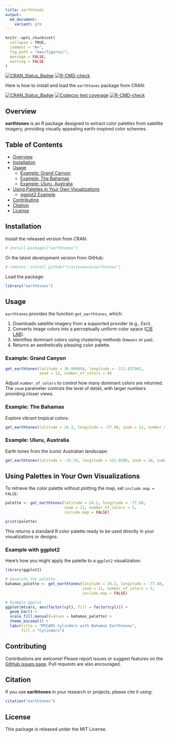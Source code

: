 ```yaml
---
title: earthtones
output:
  md_document:
    variant: gfm
---
```


<!-- README.md is generated from README.Rmd. Please edit this file directly. -->

```r
knitr::opts_chunk$set(
  collapse = TRUE,
  comment = "#>",
  fig.path = "man/figures/",
  message = FALSE,
  warning = FALSE
)
```

[![CRAN\_Status\_Badge](http://www.r-pkg.org/badges/version/earthtones)](https://cran.r-project.org/package=earthtones) 
[![R-CMD-check](https://github.com/traitecoevo/earthtones/actions/workflows/R-CMD-check.yaml/badge.svg)](https://github.com/traitecoevo/earthtones/actions/workflows/R-CMD-check.yaml)

Here is how to install and load the `earthtones` package from CRAN:

[![CRAN_Status_Badge](http://www.r-pkg.org/badges/version/earthtones)](https://cran.r-project.org/package=earthtones)
[![Codecov test coverage](https://codecov.io/gh/traitecoevo/earthtones/branch/master/graph/badge.svg)](https://app.codecov.io/gh/traitecoevo/earthtones?branch=master)
[![R-CMD-check](https://github.com/traitecoevo/earthtones/actions/workflows/R-CMD-check.yaml/badge.svg)](https://github.com/traitecoevo/earthtones/actions/workflows/R-CMD-check.yaml)

## Overview

**earthtones** is an R package designed to extract color palettes from satellite imagery, providing visually appealing earth-inspired color schemes.

## Table of Contents

- [Overview](#overview)
- [Installation](#installation)
- [Usage](#usage)
  - [Example: Grand Canyon](#example-grand-canyon)
  - [Example: The Bahamas](#example-the-bahamas)
  - [Example: Uluru, Australia](#example-uluru-australia)
- [Using Palettes in Your Own Visualizations](#using-palettes-in-your-own-visualizations)
  - [ggplot2 Example](#example-with-ggplot2)
- [Contributing](#contributing)
- [Citation](#citation)
- [License](#license)

## Installation

Install the released version from CRAN:

```r
# install.packages("earthtones")
```

Or the latest development version from GitHub:

```r
# remotes::install_github("traitecoevo/earthtones")
```

Load the package:

```r
library("earthtones")
```

## Usage

`earthtones` provides the function `get_earthtones`, which:

1. Downloads satellite imagery from a supported provider (e.g., Esri).
2. Converts image colors into a perceptually uniform color space ([CIE LAB](https://en.wikipedia.org/wiki/Lab_color_space)).
3. Identifies dominant colors using clustering methods (`kmeans` or `pam`).
4. Returns an aesthetically pleasing color palette.

### Example: Grand Canyon

```r
get_earthtones(latitude = 36.094994, longitude = -111.837962, 
               zoom = 12, number_of_colors = 8)
```

Adjust `number_of_colors` to control how many dominant colors are returned. The `zoom` parameter controls the level of detail, with larger numbers providing closer views.

### Example: The Bahamas

Explore vibrant tropical colors:

```r
get_earthtones(latitude = 24.2, longitude = -77.88, zoom = 11, number_of_colors = 5)
```

### Example: Uluru, Australia

Earth tones from the iconic Australian landscape:

```r
get_earthtones(latitude = -25.33, longitude = 131.0396, zoom = 10, number_of_colors = 6)
```

## Using Palettes in Your Own Visualizations

To retrieve the color palette without plotting the map, set `include.map = FALSE`:

```r
palette <- get_earthtones(latitude = 24.2, longitude = -77.88,
                          zoom = 11, number_of_colors = 5,
                          include.map = FALSE)

print(palette)
```

This returns a standard R color palette ready to be used directly in your visualizations or designs.

### Example with ggplot2

Here's how you might apply the palette to a `ggplot2` visualization:

```r
library(ggplot2)

# Generate the palette
bahamas_palette <- get_earthtones(latitude = 24.2, longitude = -77.88,
                                  zoom = 11, number_of_colors = 5,
                                  include.map = FALSE)

# Example ggplot
ggplot(mtcars, aes(factor(cyl), fill = factor(cyl))) +
  geom_bar() +
  scale_fill_manual(values = bahamas_palette) +
  theme_minimal() +
  labs(title = "MTCARS Cylinders with Bahamas Earthtones",
       fill = "Cylinders")
```

## Contributing

Contributions are welcome! Please report issues or suggest features on the [GitHub issues page](https://github.com/traitecoevo/earthtones/issues). Pull requests are also encouraged.

## Citation

If you use **earthtones** in your research or projects, please cite it using:

```r
citation("earthtones")
```

## License

This package is released under the MIT License.
